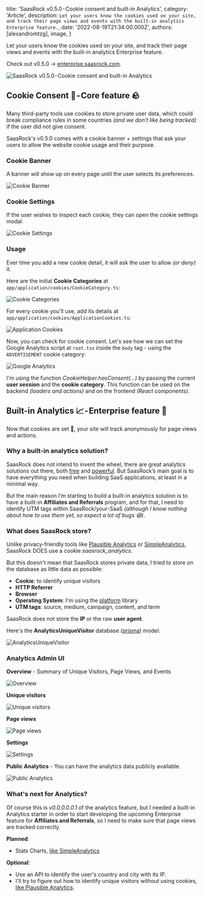 
  title: 'SaasRock v0.5.0 - Cookie consent and built-in Analytics',
  category: 'Article',
  description: `Let your users know the cookies used on your site, and track their page views and events with the built-in analytics Enterprise feature.`,
  date: '2022-08-19T21:34:00.000Z',
  authors: [alexandromtzg],
  image,
}

Let your users know the cookies used on your site, and track their page views and events with the built-in analytics Enterprise feature.

Check out v0.5.0 → [enterprise.saasrock.com](http://enterprise.saasrock.com).

<img
  src={image}
  class="shadow-2xl border border-gray-100 rounded-lg"
  alt="SaasRock v0.5.0 - Cookie consent and built-in Analytics"
/>

<!--more-->

## Cookie Consent 🍪 - Core feature 🪨

Many third-party tools use cookies to store private user data, which could break compliance rules in some countries _(and we don't like being tracked)_ if the user did not give consent.

SaasRock's v0.5.0 comes with a cookie banner + settings that ask your users to allow the website cookie usage and their purpose.

### Cookie Banner

A banner will show up on every page until the user selects its preferences.

![Cookie Banner](https://user-images.githubusercontent.com/8606530/185702794-ffca8aa9-11cc-47d9-8c77-52902e224aa0.png)

### Cookie Settings

If the user wishes to inspect each cookie, they can open the cookie settings modal.

![Cookie Settings](https://user-images.githubusercontent.com/8606530/185702743-ede6850b-1258-4c84-b9a3-491e3f944bdc.png)

### Usage

Ever time you add a new cookie detail, it will ask the user to allow _(or deny)_ it.

Here are the initial **Cookie Categories** at `app/application/cookies/CookieCategory.ts`:

![Cookie Categories](https://cdn-images-1.medium.com/max/1600/1*X3oX4AebYpgKyxT2yX6XwA.png)

For every cookie you'll use, add its details at `app/application/cookies/ApplicationCookies.ts`:

![Application Cookies](https://cdn-images-1.medium.com/max/1600/1*93oyQOr4zewrsbm7iFVHAg.png)

Now, you can check for cookie consent. Let's see how we can set the Google Analytics script at `root.tsx` inside the `body` tag - using the `ADVERTISEMENT` cookie category:

![Google Analytics](https://cdn-images-1.medium.com/max/1600/1*3AwWviL85Vh2dSUUrXErBg.png)

I'm using the function _CookieHelper.hasConsent(...)_ by passing the current **user session** and the **cookie category**. This function can be used on the backend _(loaders and actions)_ and on the frontend _(React components)_.

## Built-in Analytics 📈 - Enterprise feature 🚀

Now that cookies are set 🍪, your site will track anonymously for page views and actions.

### Why a built-in analytics solution?

SaasRock does not intend to invent the wheel, there are great analytics solutions out there, both [free](https://simpleanalytics.com/) and [powerful](https://plausible.io/). But SaasRock’s main goal is to have everything you need when building SaaS applications, at least in a minimal way.

But the main reason I’m starting to build a built-in analytics solution is to have a built-in **Affiliates and Referrals** program, and for that, I need to identify UTM tags within SaasRock/your-SaaS _(although I know nothing about how to use them yet, so expect a lot of bugs 😅)_.

### What does SaasRock store?

Unlike privacy-friendly tools like [Plausible Analytics](https://plausible.io/) or [SimpleAnalytics](https://simpleanalytics.com/), SaasRock DOES use a cookie _saasrock_analytics_.

But this doesn't mean that SaasRock stores private data, I tried to store on the database as little data as possible:

- **Cookie**: to identify unique visitors
- **HTTP Referrer**
- **Browser**
- **Operating System**: I'm using the [platform](https://github.com/bestiejs/platform.js) library
- **UTM tags**: source, medium, campaign, content, and term

SaasRock does not store the **IP** or the raw **user agent**.

Here's the **AnalyticsUniqueVisitor** database ([prisma](http://prisma.io/)) model:

![AnalyticsUniqueVisitor](https://cdn-images-1.medium.com/max/1600/1*RJptaI4rMaHP0Z_QtwBZ5g.png)

### Analytics Admin UI

**Overview** - Summary of Unique Visitors, Page Views, and Events

![Overview](https://user-images.githubusercontent.com/8606530/185703088-30099646-143f-4484-a858-9bc4d60d1bfc.png)

**Unique visitors**

![Unique visitors](https://user-images.githubusercontent.com/8606530/185703140-1fe932ab-e895-425c-b0ee-05e345f20b45.png)

**Page views**

![Page views](https://user-images.githubusercontent.com/8606530/185703188-e40df302-3a75-41ea-b7bb-a16b5c3bb714.png)

**Settings**

![Settings](https://user-images.githubusercontent.com/8606530/185703214-993fd021-9a7f-4774-86a9-875a96e499c3.png)

**Public Analytics** - You can have the analytics data publicly available.

![Public Analytics
](https://user-images.githubusercontent.com/8606530/185703243-f3667bb2-aff6-4344-8780-0da1031410e4.png)

### What's next for Analytics?

Of course this is _*v0.0.0.0.0.1*_ of the analytics feature, but I needed a built-in Analytics starter in order to start developing the upcoming Enterprise feature for **Affiliates and Referrals**, so I need to make sure that page views are tracked correctly.

**Planned**:

- Stats Charts, [like SimpleAnalytics](https://simpleanalytics.com/)

**Optional**:

- Use an API to identify the user's country and city with its IP.
- I'll try to figure out how to identify unique visitors without using cookies, [like Plausible Analytics](https://plausible.io/data-policy#how-we-count-unique-users-without-cookies).
